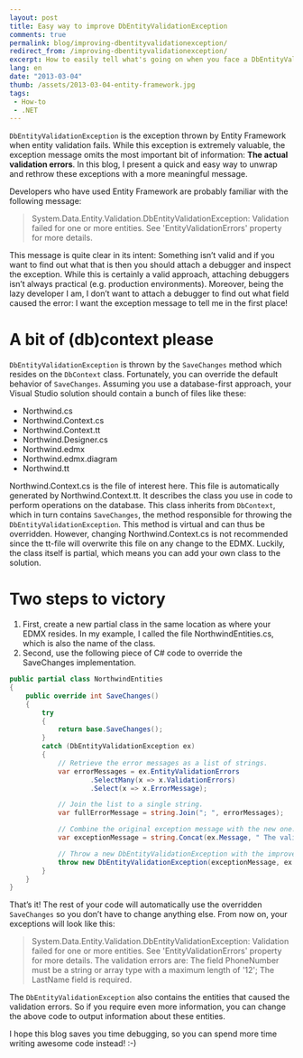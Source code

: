 ---
layout: post
title: Easy way to improve DbEntityValidationException
comments: true
permalink: blog/improving-dbentityvalidationexception/
redirect_from: /improving-dbentityvalidationexception/
excerpt: How to easily tell what's going on when you face a DbEntityValidationException from Entity Framework
lang: en
date: "2013-03-04"
thumb: /assets/2013-03-04-entity-framework.jpg
tags:
 - How-to
 - .NET
---

`DbEntityValidationException` is the exception thrown by Entity Framework when entity validation fails. While this exception is extremely valuable, the exception message omits the most important bit of information: **The actual validation errors**. In this blog, I present a quick and easy way to unwrap and rethrow these exceptions with a more meaningful message.

Developers who have used Entity Framework are probably familiar with the following message:

> System.Data.Entity.Validation.DbEntityValidationException: Validation failed for one or more entities. See 'EntityValidationErrors' property for more details.

This message is quite clear in its intent: Something isn’t valid and if you want to find out what that is then you should attach a debugger and inspect the exception. While this is certainly a valid approach, attaching debuggers isn’t always practical (e.g. production environments). Moreover, being the lazy developer I am, I don’t want to attach a debugger to find out what field caused the error: I want the exception message to tell me in the first place!

# A bit of (db)context please

`DbEntityValidationException` is thrown by the `SaveChanges` method which resides on the `DbContext` class. Fortunately, you can override the default behavior of `SaveChanges`. Assuming you use a database-first approach, your Visual Studio solution should contain a bunch of files like these:

* Northwind.cs
* Northwind.Context.cs
* Northwind.Context.tt
* Northwind.Designer.cs
* Northwind.edmx
* Northwind.edmx.diagram
* Northwind.tt

Northwind.Context.cs is the file of interest here. This file is automatically generated by Northwind.Context.tt. It describes the class you use in code to perform operations on the database. This class inherits from `DbContext`, which in turn contains `SaveChanges`, the method responsible for throwing the `DbEntityValidationException`. This method is virtual and can thus be overridden. However, changing Northwind.Context.cs is not recommended since the tt-file will overwrite this file on any change to the EDMX. Luckily, the class itself is partial, which means you can add your own class to the solution.

# Two steps to victory

 1. First, create a new partial class in the same location as where your EDMX resides. In my example, I called the file NorthwindEntities.cs, which is also the name of the class.
 2. Second, use the following piece of C# code to override the SaveChanges implementation.

```csharp title=NorthwindEntities.cs
public partial class NorthwindEntities
{
    public override int SaveChanges()
    {
        try
        {
            return base.SaveChanges();
        }
        catch (DbEntityValidationException ex)
        {
            // Retrieve the error messages as a list of strings.
            var errorMessages = ex.EntityValidationErrors
                    .SelectMany(x => x.ValidationErrors)
                    .Select(x => x.ErrorMessage);

            // Join the list to a single string.
            var fullErrorMessage = string.Join("; ", errorMessages);

            // Combine the original exception message with the new one.
            var exceptionMessage = string.Concat(ex.Message, " The validation errors are: ", fullErrorMessage);

            // Throw a new DbEntityValidationException with the improved exception message.
            throw new DbEntityValidationException(exceptionMessage, ex.EntityValidationErrors);
        }
    }
}
```

That’s it! The rest of your code will automatically use the overridden `SaveChanges` so you don’t have to change anything else. From now on, your exceptions will look like this:

> System.Data.Entity.Validation.DbEntityValidationException: Validation failed for one or more entities. See 'EntityValidationErrors' property for more details. The validation errors are: The field PhoneNumber must be a string or array type with a maximum length of '12'; The LastName field is required.

The `DbEntityValidationException` also contains the entities that caused the validation errors. So if you require even more information, you can change the above code to output information about these entities.

I hope this blog saves you time debugging, so you can spend more time writing awesome code instead! :-)